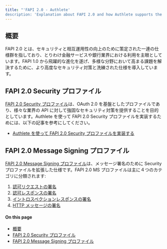 ```yaml
---
title: "'FAPI 2.0 - Authlete'
description: 'Explanation about FAPI 2.0 and how Authlete supports the specification.'"
---
```


## 概要
FAPI 2.0 とは、セキュリティと相互運用性の向上のために策定された一連の仕様群を指しており、とりわけ金融サービスや銀行業界における利用を主眼としています。FAPI 1.0 から飛躍的な進化を遂げ、多様な分野において高まる課題を解決するために、より高度なセキュリティ対策と洗練された仕様を導入しています。
## FAPI 2.0 Security プロファイル
[FAPI 2.0 Security プロファイル](https://openid.net/specs/fapi-security-profile-2_0-final.html)は、OAuth 2.0 を基盤としたプロファイルであり、様々な業界の API に対して強固なセキュリティ対策を提供することを目的としています。Authlete を使って FAPI 2.0 Security プロファイルを実装するためには、以下の記事を参考にしてください。
- [Authlete を使って FAPI 2.0 Security プロファイルを実装する](/fapi2)
## FAPI 2.0 Message Signing プロファイル
[FAPI 2.0 Message Signing プロファイル](https://openid.bitbucket.io/fapi/fapi-2_0-message-signing.html)は、メッセージ署名のために Security プロファイルを拡張した仕様です。FAPI 2.0 MS プロファイルは主に４つのカテゴリに分類されます:
1. [認可リクエストの署名](https://openid.bitbucket.io/fapi/fapi-2_0-message-signing.html#section-5.3)
2. [認可レスポンスの署名](https://openid.bitbucket.io/fapi/fapi-2_0-message-signing.html#section-5.4)
3. [イントロスペクションレスポンスの署名](https://openid.bitbucket.io/fapi/fapi-2_0-message-signing.html#section-5.5)
4. [HTTP メッセージの署名](https://openid.bitbucket.io/fapi/fapi-2_0-message-signing.html#section-5.6)
#### On this page
- [概要](#概要)
- [FAPI 2.0 Security プロファイル](#fapi-20-security-プロファイル)
- [FAPI 2.0 Message Signing プロファイル](#fapi-20-message-signing-プロファイル)
